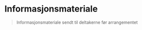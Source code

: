 # Informasjonsmateriale {#informasjonsmateriale}


> Informasjonsmateriale sendt til deltakerne før arrangementet

<!-- \includepdf[pages={-}]{Informasjonsmateriale.pdf} -->
